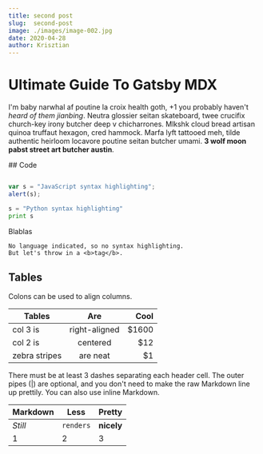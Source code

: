 ```yaml
---
title: second post 
slug:  second-post 
image: ./images/image-002.jpg
date: 2020-04-28 
author: Krisztian
---
```



# Ultimate Guide To Gatsby MDX

I'm baby narwhal af poutine la croix health goth, +1 you probably haven't _heard of them jianbing_. Neutra glossier seitan skateboard, twee crucifix church-key irony butcher deep v chicharrones. Mlkshk cloud bread artisan quinoa truffaut hexagon, cred hammock. Marfa lyft tattooed meh, tilde authentic heirloom locavore poutine seitan butcher umami. **3 wolf moon pabst street art butcher austin**.

<Counter />
## Code 

<div className="code">

```javascript

var s = "JavaScript syntax highlighting";
alert(s);

```


```python
s = "Python syntax highlighting"
print s
```

Blablas

```
No language indicated, so no syntax highlighting. 
But let's throw in a <b>tag</b>.
```
</div>

## Tables 

Colons can be used to align columns.


| Tables        | Are           | Cool  |
| ------------- |:-------------:| -----:|
| col 3 is      | right-aligned | $1600 |
| col 2 is      | centered      |   $12 |
| zebra stripes | are neat      |    $1 |


There must be at least 3 dashes separating each header cell.
The outer pipes (|) are optional, and you don't need to make the 
raw Markdown line up prettily. You can also use inline Markdown.

Markdown | Less | Pretty
--- | --- | ---
*Still* | `renders` | **nicely**
1 | 2 | 3